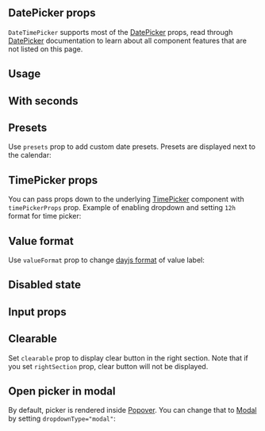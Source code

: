 

## DatePicker props

`DateTimePicker` supports most of the [DatePicker](/dates/date-picker/) props,
read through [DatePicker](/dates/date-picker/) documentation to learn about all component features that are not listed on this page.

## Usage

<Demo data={DateTimePickerDemos.usage} />

## With seconds

<Demo data={DateTimePickerDemos.withSeconds} />

## Presets

Use `presets` prop to add custom date presets. Presets are displayed next to the calendar:

<Demo data={DateTimePickerDemos.presets} />

## TimePicker props

You can pass props down to the underlying [TimePicker](/dates/time-picker/) component
with `timePickerProps` prop. Example of enabling dropdown and setting `12h` format
for time picker:

<Demo data={DateTimePickerDemos.timePickerProps} />

## Value format

Use `valueFormat` prop to change [dayjs format](https://day.js.org/docs/en/display/format) of value label:

<Demo data={DateTimePickerDemos.format} />

## Disabled state

<Demo data={DateTimePickerDemos.disabled} />

## Input props

<InputFeatures component="DateTimePicker" element="button" />

<Demo data={DateTimePickerDemos.configurator} />

## Clearable

Set `clearable` prop to display clear button in the right section. Note that if you set `rightSection`
prop, clear button will not be displayed.

<Demo data={DateTimePickerDemos.clearable} />

## Open picker in modal

By default, picker is rendered inside [Popover](/core/popover/).
You can change that to [Modal](/core/modal/) by setting `dropdownType="modal"`:

<Demo data={DateTimePickerDemos.modal} />

<GetElementRef
  component="DateTimePicker"
  refType="button"
  package="@mantine/dates"
/>

<InputAccessibility
  component="DateTimePicker"
  packageName="@mantine/dates"
/>
